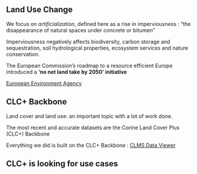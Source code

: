 ## Land Use Change

We focus on *artificialization*, defined here as a rise in imperviousness :
"the disappearance of natural spaces under concrete or bitumen"

Imperviousness negatively affects biodiversity, carbon storage and sequestration, soil hydrological properties, ecosystem services and nature conservation.

The European Commission’s roadmap to a resource efficient Europe introduced a **‘no net land take by 2050’ initiative**

[European Environment Agency](https://www.eionet.europa.eu/etcs/etc-di/products/etc-di-report-2024-3-analysis-of-usability-of-imperviousness-and-clc-backbone-data-for-mapping-sealed-areas)

## CLC+ Backbone
Land cover and land use: an important topic with a lot of work done. 

The most recent and accurate datasets are the Corine Land Cover Plus (CLC+) Backbone

Everything we did is built on the CLC+ Backbone :
[CLMS Data Viewer](https://land.copernicus.eu/en/map-viewer)

## CLC+ is looking for use cases
[](../img/looking_for_use_cases.png){width=75% fig-align="center"}